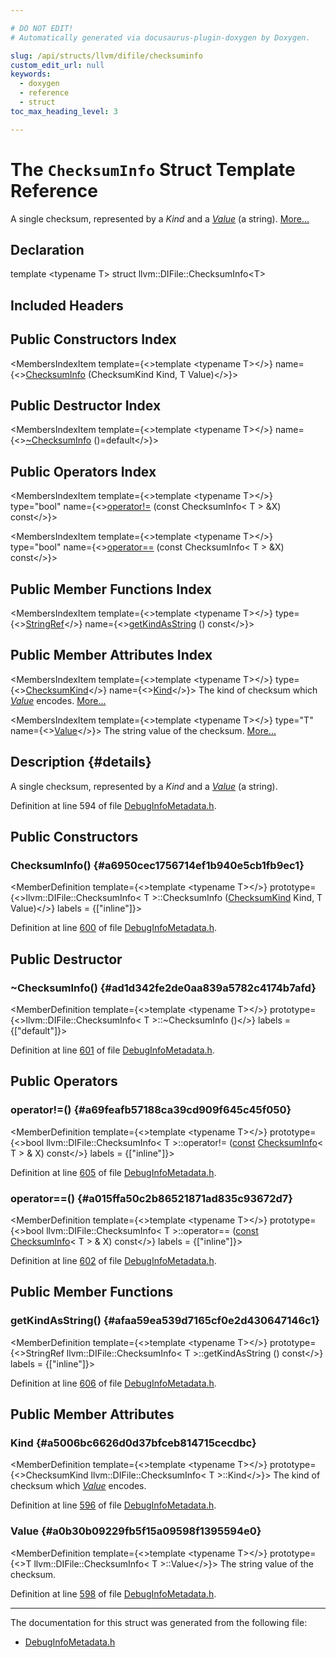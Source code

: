 ```yaml
---

# DO NOT EDIT!
# Automatically generated via docusaurus-plugin-doxygen by Doxygen.

slug: /api/structs/llvm/difile/checksuminfo
custom_edit_url: null
keywords:
  - doxygen
  - reference
  - struct
toc_max_heading_level: 3

---
```





# The `ChecksumInfo` Struct Template Reference

<DoxygenPage pluginConfig={pluginConfig}>

A single checksum, represented by a <em>Kind</em> and a <em><a href="/docs/api/classes/llvm/value">Value</a></em> (a string). <a href="#details">More...</a>

## Declaration

<CodeBlock>template &lt;typename T&gt;
struct llvm::DIFile::ChecksumInfo&lt;T&gt;</CodeBlock>

## Included Headers

<IncludesList>
<IncludesListItem
  filePath="llvm/IR/DebugInfoMetadata.h"
  permalink="/docs/api/files/include/include/llvm/include/llvm/ir/debuginfometadata-h"
  isLocal="true" />
</IncludesList>

## Public Constructors Index

<MembersIndex>

<MembersIndexItem
  template={<>template &lt;typename T&gt;</>}
  name={<><a href="#a6950cec1756714ef1b940e5cb1fb9ec1">ChecksumInfo</a> (ChecksumKind Kind, T Value)</>}>
</MembersIndexItem>

</MembersIndex>

## Public Destructor Index

<MembersIndex>

<MembersIndexItem
  template={<>template &lt;typename T&gt;</>}
  name={<><a href="#ad1d342fe2de0aa839a5782c4174b7afd">~ChecksumInfo</a> ()=default</>}>
</MembersIndexItem>

</MembersIndex>

## Public Operators Index

<MembersIndex>

<MembersIndexItem
  template={<>template &lt;typename T&gt;</>}
  type="bool"
  name={<><a href="#a69feafb57188ca39cd909f645c45f050">operator!=</a> (const ChecksumInfo&lt; T &gt; &amp;X) const</>}>
</MembersIndexItem>

<MembersIndexItem
  template={<>template &lt;typename T&gt;</>}
  type="bool"
  name={<><a href="#a015ffa50c2b86521871ad835c93672d7">operator==</a> (const ChecksumInfo&lt; T &gt; &amp;X) const</>}>
</MembersIndexItem>

</MembersIndex>

## Public Member Functions Index

<MembersIndex>

<MembersIndexItem
  template={<>template &lt;typename T&gt;</>}
  type={<><a href="/docs/api/classes/llvm/stringref">StringRef</a></>}
  name={<><a href="#afaa59ea539d7165cf0e2d430647146c1">getKindAsString</a> () const</>}>
</MembersIndexItem>

</MembersIndex>

## Public Member Attributes Index

<MembersIndex>

<MembersIndexItem
  template={<>template &lt;typename T&gt;</>}
  type={<><a href="/docs/api/classes/llvm/difile/#a9da65c9c7c45937ab7da70348f7fb75a">ChecksumKind</a></>}
  name={<><a href="#a5006bc6626d0d37bfceb814715cecdbc">Kind</a></>}>
The kind of checksum which <em><a href="/docs/api/classes/llvm/value">Value</a></em> encodes. <a href="#a5006bc6626d0d37bfceb814715cecdbc">More...</a>
</MembersIndexItem>

<MembersIndexItem
  template={<>template &lt;typename T&gt;</>}
  type="T"
  name={<><a href="#a0b30b09229fb5f15a09598f1395594e0">Value</a></>}>
The string value of the checksum. <a href="#a0b30b09229fb5f15a09598f1395594e0">More...</a>
</MembersIndexItem>

</MembersIndex>

## Description {#details}

A single checksum, represented by a <em>Kind</em> and a <em><a href="/docs/api/classes/llvm/value">Value</a></em> (a string).

Definition at line 594 of file <a href="/docs/api/files/include/include/llvm/include/llvm/ir/debuginfometadata-h">DebugInfoMetadata.h</a>.

<SectionDefinition>

## Public Constructors

### ChecksumInfo() {#a6950cec1756714ef1b940e5cb1fb9ec1}

<MemberDefinition
  template={<>template &lt;typename T&gt;</>}
  prototype={<>llvm::DIFile::ChecksumInfo&lt; T &gt;::ChecksumInfo (<a href="/docs/api/classes/llvm/difile/#a9da65c9c7c45937ab7da70348f7fb75a">ChecksumKind</a> Kind, T Value)</>}
  labels = {["inline"]}>

Definition at line <a href="/docs/api/files/include/include/llvm/include/llvm/ir/debuginfometadata-h/#l00600">600</a> of file <a href="/docs/api/files/include/include/llvm/include/llvm/ir/debuginfometadata-h">DebugInfoMetadata.h</a>.
</MemberDefinition>

</SectionDefinition>

<SectionDefinition>

## Public Destructor

### ~ChecksumInfo() {#ad1d342fe2de0aa839a5782c4174b7afd}

<MemberDefinition
  template={<>template &lt;typename T&gt;</>}
  prototype={<>llvm::DIFile::ChecksumInfo&lt; T &gt;::~ChecksumInfo ()</>}
  labels = {["default"]}>

Definition at line <a href="/docs/api/files/include/include/llvm/include/llvm/ir/debuginfometadata-h/#l00601">601</a> of file <a href="/docs/api/files/include/include/llvm/include/llvm/ir/debuginfometadata-h">DebugInfoMetadata.h</a>.
</MemberDefinition>

</SectionDefinition>

<SectionDefinition>

## Public Operators

### operator!=() {#a69feafb57188ca39cd909f645c45f050}

<MemberDefinition
  template={<>template &lt;typename T&gt;</>}
  prototype={<>bool llvm::DIFile::ChecksumInfo&lt; T &gt;::operator!= (<a href="/docs/api/files/lib/lib/target/lib/target/aarch64/aarch64promoteconstant-cpp/#a90f8350fecae261c25be85d38b451bff">const</a> <a href="/docs/api/structs/llvm/difile/checksuminfo">ChecksumInfo</a>&lt; T &gt; &amp; X) const</>}
  labels = {["inline"]}>

Definition at line <a href="/docs/api/files/include/include/llvm/include/llvm/ir/debuginfometadata-h/#l00605">605</a> of file <a href="/docs/api/files/include/include/llvm/include/llvm/ir/debuginfometadata-h">DebugInfoMetadata.h</a>.
</MemberDefinition>

### operator==() {#a015ffa50c2b86521871ad835c93672d7}

<MemberDefinition
  template={<>template &lt;typename T&gt;</>}
  prototype={<>bool llvm::DIFile::ChecksumInfo&lt; T &gt;::operator== (<a href="/docs/api/files/lib/lib/target/lib/target/aarch64/aarch64promoteconstant-cpp/#a90f8350fecae261c25be85d38b451bff">const</a> <a href="/docs/api/structs/llvm/difile/checksuminfo">ChecksumInfo</a>&lt; T &gt; &amp; X) const</>}
  labels = {["inline"]}>

Definition at line <a href="/docs/api/files/include/include/llvm/include/llvm/ir/debuginfometadata-h/#l00602">602</a> of file <a href="/docs/api/files/include/include/llvm/include/llvm/ir/debuginfometadata-h">DebugInfoMetadata.h</a>.
</MemberDefinition>

</SectionDefinition>

<SectionDefinition>

## Public Member Functions

### getKindAsString() {#afaa59ea539d7165cf0e2d430647146c1}

<MemberDefinition
  template={<>template &lt;typename T&gt;</>}
  prototype={<>StringRef llvm::DIFile::ChecksumInfo&lt; T &gt;::getKindAsString () const</>}
  labels = {["inline"]}>

Definition at line <a href="/docs/api/files/include/include/llvm/include/llvm/ir/debuginfometadata-h/#l00606">606</a> of file <a href="/docs/api/files/include/include/llvm/include/llvm/ir/debuginfometadata-h">DebugInfoMetadata.h</a>.
</MemberDefinition>

</SectionDefinition>

<SectionDefinition>

## Public Member Attributes

### Kind {#a5006bc6626d0d37bfceb814715cecdbc}

<MemberDefinition
  template={<>template &lt;typename T&gt;</>}
  prototype={<>ChecksumKind llvm::DIFile::ChecksumInfo&lt; T &gt;::Kind</>}>
The kind of checksum which <em><a href="/docs/api/classes/llvm/value">Value</a></em> encodes.

Definition at line <a href="/docs/api/files/include/include/llvm/include/llvm/ir/debuginfometadata-h/#l00596">596</a> of file <a href="/docs/api/files/include/include/llvm/include/llvm/ir/debuginfometadata-h">DebugInfoMetadata.h</a>.
</MemberDefinition>

### Value {#a0b30b09229fb5f15a09598f1395594e0}

<MemberDefinition
  template={<>template &lt;typename T&gt;</>}
  prototype={<>T llvm::DIFile::ChecksumInfo&lt; T &gt;::Value</>}>
The string value of the checksum.

Definition at line <a href="/docs/api/files/include/include/llvm/include/llvm/ir/debuginfometadata-h/#l00598">598</a> of file <a href="/docs/api/files/include/include/llvm/include/llvm/ir/debuginfometadata-h">DebugInfoMetadata.h</a>.
</MemberDefinition>

</SectionDefinition>

<hr/>

The documentation for this struct was generated from the following file:

<ul>
<li><a href="/docs/api/files/include/include/llvm/include/llvm/ir/debuginfometadata-h">DebugInfoMetadata.h</a></li>
</ul>

</DoxygenPage>
